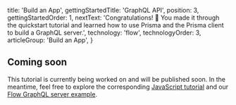 
  title: 'Build an App',
  gettingStartedTitle: 'GraphQL API',
  position: 3,
  gettingStartedOrder: 1,
  nextText: 'Congratulations! 🚀 You made it through the quickstart tutorial and learned how to use Prisma and the Prisma client to build a GraphQL server.',
  technology: 'flow',
  technologyOrder: 3,
  articleGroup: 'Build an App',
}

## Coming soon

This tutorial is currently being worked on and will be published soon. In the meantime, feel free to explore the corresponding [JavaScript tutorial](e001) and our [Flow GraphQL server example](https://github.com/prisma/prisma-examples/tree/master/flow-graphql).